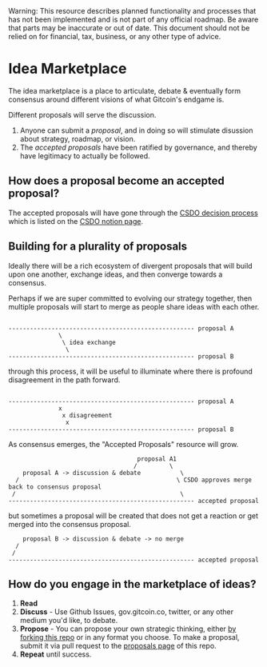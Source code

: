 
<Callout type="warning">
  Warning: This resource describes planned functionality and processes that has
  not been implemented and is not part of any official roadmap. Be aware that parts may be inaccurate or out of
  date.  This document should not be relied on for financial, tax, business, or any other type of advice.
</Callout>

# Idea Marketplace

The idea marketplace is a place to articulate, debate & eventually form consensus around different visions of what Gitcoin's endgame is.

Different proposals will serve the discussion.
1. Anyone can submit a *proposal*, and in doing so will stimulate disussion about strategy, roadmap, or vision.
2. The *accepted proposals* have been ratified by governance, and thereby have legitimacy to actually be followed.

## How does a proposal become an accepted proposal?

The accepted proposals will have gone through the [CSDO decision process](https://docs.google.com/document/d/1YKEeNdOI7zRjYRNvMt4WOHNh2qx51huY2Zg9Ew4SW_I/edit#heading=h.1ycx2voy7cu9) which is listed on the [CSDO notion page](https://gitcoin.notion.site/Gitcoin-Contributor-Hub-fcedc1413c9a4a27a3f4743fcb6a8b9b?p=a0ee3af2e8fe470992337f297d121b8f&pm=c).

## Building for a plurality of proposals

Ideally there will be a rich ecosystem of divergent proposals that will build upon one another, exchange ideas, and then converge towards a consensus.

Perhaps if we are super committed to evolving our strategy together, then multiple proposals will start to merge as people share ideas with each other.

```

---------------------------------------------------- proposal A
              \
               \ idea exchange
                \
---------------------------------------------------- proposal B

```


through this process, it will be useful to illuminate where there is profound disagreement in the path forward.

```

---------------------------------------------------- proposal A
              x
               x disagreement
                x
---------------------------------------------------- proposal B

```

As consensus emerges, the "Accepted Proposals" resource will grow.

```
                                    proposal A1
                                   /         \
    proposal A -> discussion & debate           \
  /                                            \ CSDO approves merge back to consensus proposal
 /                                              \
---------------------------------------------------- accepted proposal

```

but sometimes a proposal will be created that does not get a reaction or get merged into the consensus proposal.

```
    proposal B -> discussion & debate -> no merge
  /                                          
 /                                       
---------------------------------------------------- accepted proposal

```


## How do you engage in the marketplace of ideas?

1. **Read**
2. **Discuss** - Use Github Issues, gov.gitcoin.co, twitter, or any other medium you'd like, to debate.
3. **Propose** - You can propose your own strategic thinking, either [by forking this repo](https://github.com/endgameinitiative/main/tree/main) or in any format you choose.  To make a proposal, submit it via pull request to the [proposals page](https://endgame.gitcoin.co/all_proposals) of this repo.
4. **Repeat** until success.

